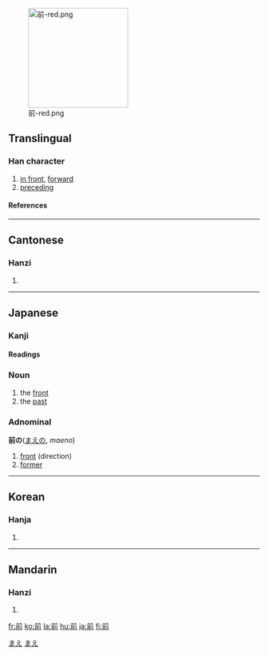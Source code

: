 [[Image:前-red.png|200px|right]]
==Translingual==
===Han character===
{{Han char|rn=18|rad=刀|as=07|sn=9|four=8022<sub>1</sub>|canj=廿月中弓 (TBLN)}}
# [[in front]], [[forward]]
# [[preceding]]
====References====
{{Han ref|kx=0140.150|dkj=02011|dj=0318.060|hdz=10248.040|uh=524D|ud=21069|bh=AB65|bd=43877}}
----
==Cantonese==
===Hanzi===
{{yue-hanzi|jyut=|y=chin4}}
# {{defn|Cantonese}}
----
== Japanese ==
[[Category:1000_Japanese_basic_words|まえ]]


===Kanji===
{{ja-kanji|grade=2|rs=刀07}}
====Readings====
{{ja-readings|on=[[ぜん]] (zen), [[せん]] (sen)|kun=[[まえ]] (mae), [[すすむ]] (susumu)}}

=== Noun ===
{{ja-noun|k|count=|hira=まえ|kata=|rom=mae|kanji=|kyu=|shin=|hidx=}}
# the [[front]]
# the [[past]]

=== Adnominal ===
'''前の'''([[まえ]]の, ''maeno'')
# [[front]] (direction)
# [[former]]
[[Category:Japanese adnominals|まえ]]
----
==Korean==
===Hanja===
{{ko-hanja|hangeul=전|rv=jeon|mr=chŏn}}
# {{defn|Korean}}
----
==Mandarin==
===Hanzi===
{{cmn-hanzi|pin=[[qián]] ([[qian2]]), [[shā]] ([[sha1]])|wg=ch'ien<sup>2</sup>, sha<sup>1</sup>}}
# {{defn|Mandarin}}

[[fr:前]]
[[ko:前]]
[[la:前]]
[[hu:前]]
[[ja:前]]
[[fi:前]]